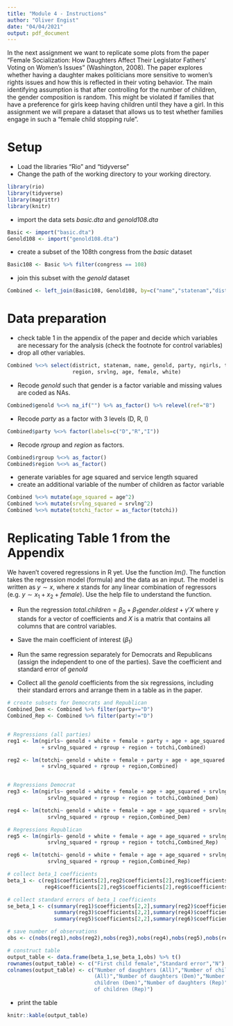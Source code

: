 ```yaml
---
title: "Module 4 - Instructions"
author: "Oliver Engist"
date: "04/04/2021"
output: pdf_document
---
```


In the next assignment we want to replicate some plots from the paper "Female Socialization: How Daughters Affect Their Legislator Fathers' Voting on Women's Issues" (Washington, 2008). The paper explores whether having a daughter makes politicians more sensitive to women's rights issues and how this is reflected in their voting behavior. The main identifying assumption is that after controlling for the number of children, the gender composition is random. This might be violated if families that have a preference for girls keep having children until they have a girl. In this assignment we will prepare a dataset that allows us to test whether families engage in such a "female child stopping rule".


# Setup

* Load the libraries "Rio" and "tidyverse"
* Change the path of the working directory to your working directory.

```r

library(rio)
library(tidyverse)
library(magrittr)
library(knitr)
```

* import the data sets *basic.dta* and *genold108.dta*

```r
Basic <- import("basic.dta")
Genold108 <- import("genold108.dta")
```


* create a subset of the 108th congress from the *basic* dataset
```r
Basic108 <- Basic %>% filter(congress == 108)
```

* join this subset with the *genold* dataset
```r
Combined <- left_join(Basic108, Genold108, by=c("name","statenam","district"))
```


# Data preparation

* check table 1 in the appendix of the paper and decide which variables are necessary for the analysis (check the footnote for control variables)
* drop all other variables.
```r
Combined %<>% select(district, statenam, name, genold, party, ngirls, totchi, rgroup,
                     region, srvlng, age, female, white)
```
* Recode *genold* such that gender is a factor variable and missing values are coded as NAs.
```r
Combined$genold %<>% na_if("") %>% as_factor() %>% relevel(ref="B")
```

* Recode *party* as a factor with 3 levels (D, R, I)
```r
Combined$party %<>% factor(labels=c("D","R","I"))
```

* Recode *rgroup* and *region* as factors.
```r
Combined$rgroup %<>% as_factor()
Combined$region %<>% as_factor()
```
 
* generate variables for age squared and service length squared
* create an additional variable of the number of children as factor variable
```r
Combined %<>% mutate(age_squared = age^2)
Combined %<>% mutate(srvlng_squared = srvlng^2)
Combined %<>% mutate(totchi_factor = as_factor(totchi))
```


# Replicating Table 1 from the Appendix

We haven't covered regressions in R yet. Use the function *lm()*. The function takes the regression model (formula) and the data as an input. The model is written as $y \sim x$, where $x$ stands for any linear combination of regressors (e.g. $y \sim x_1 + x_2 + female$). Use the help file to understand the function.

* Run the regression $total.children = \beta_0 + \beta_1 gender.oldest + \gamma'X$ where $\gamma$ stands for a vector of coefficients and $X$ is a matrix that contains all columns that are control variables.\footnote{This is just a short notation instead of writing the full model with all control variables $totchi = \beta_0 + \beta_1 genold + \gamma_1 age + \gamma_2 age^2 + \gamma_3 Democrat + ... + \epsilon$ which quickly gets out of hand for large models.}

* Save the main coefficient of interest ($\beta_1$)
* Run the same regression separately for Democrats and Republicans (assign the independent to one of the parties). Save the coefficient and standard error of *genold*
* Collect all the *genold* coefficients from the six regressions, including their standard errors and arrange them in a table as in the paper.
```r
# create subsets for Democrats and Republican
Combined_Dem <- Combined %>% filter(party=="D")
Combined_Rep <- Combined %>% filter(party!="D")


# Regressions (all parties)
reg1 <- lm(ngirls~ genold + white + female + party + age + age_squared + srvlng
           + srvlng_squared + rgroup + region + totchi,Combined)

reg2 <- lm(totchi~ genold + white + female + party + age + age_squared + srvlng
           + srvlng_squared + rgroup + region,Combined)


# Regressions Democrat
reg3 <- lm(ngirls~ genold + white + female + age + age_squared + srvlng +
             srvlng_squared + rgroup + region + totchi,Combined_Dem)

reg4 <- lm(totchi~ genold + white + female + age + age_squared + srvlng +
             srvlng_squared + rgroup + region,Combined_Dem)

# Regressions Republican
reg5 <- lm(ngirls~ genold + white + female + age + age_squared + srvlng +
             srvlng_squared + rgroup + region + totchi,Combined_Rep)

reg6 <- lm(totchi~ genold + white + female + age + age_squared + srvlng +
             srvlng_squared + rgroup + region,Combined_Rep)

# collect beta_1 coefficients
beta_1 <- c(reg1$coefficients[2],reg2$coefficients[2],reg3$coefficients[2],
            reg4$coefficients[2],reg5$coefficients[2],reg6$coefficients[2])

# collect standard errors of beta_1 coefficients
se_beta_1 <- c(summary(reg1)$coefficients[2,2],summary(reg2)$coefficients[2,2],
               summary(reg3)$coefficients[2,2],summary(reg4)$coefficients[2,2],
               summary(reg5)$coefficients[2,2],summary(reg6)$coefficients[2,2])

# save number of observations
obs <- c(nobs(reg1),nobs(reg2),nobs(reg3),nobs(reg4),nobs(reg5),nobs(reg6))

# construct table
output_table <- data.frame(beta_1,se_beta_1,obs) %>% t()
rownames(output_table) <- c("First child female","Standard error","N")
colnames(output_table) <- c("Number of daughters (All)","Number of children
                            (All)","Number of daughters (Dem)","Number of 
                            children (Dem)","Number of daughters (Rep)","Number 
                            of children (Rep)")
```

* print the table
```r

knitr::kable(output_table)

```

